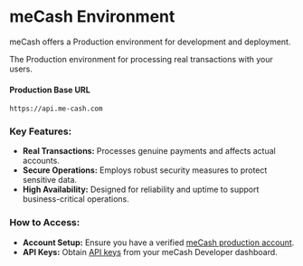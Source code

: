 # meCash Environment

meCash offers a Production environment for development and deployment.

The Production environment for processing real transactions with your users.

#### Production Base URL
`https://api.me-cash.com`

### Key Features:
- **Real Transactions:** Processes genuine payments and affects actual accounts.
- **Secure Operations:** Employs robust security measures to protect sensitive data.
- **High Availability:** Designed for reliability and uptime to support business-critical operations.

### How to Access:
- **Account Setup:** Ensure you have a verified [meCash production account](/account-creation.mdx).
- **API Keys:** Obtain [API keys](/authentication.mdx) from your meCash Developer dashboard.



